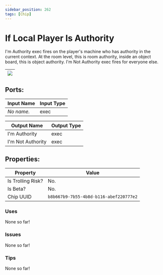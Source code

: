 ```yaml
---
sidebar_position: 262
tags: [Chip]
---
```


# If Local Player Is Authority


I'm Authority exec fires on the player's machine who has authority in the current context. At the room level, this is room authority, inside an object board, this is object authority. I'm Not Authority exec fires for everyone else.

| ![](https://images-ext-2.discordapp.net/external/MPmIaQzlEPmgGWlgi-WxBBXt0Bjv_zWPkg1y1f_sy3s/https/www.recroomcircuits.com/image/circuit/absolute-value?width=206&height=108) |
|-----|

## Ports:

| Input Name | Input Type |
|-----------|-----------|
| *No name.* | exec |

| Output Name | Output Type |
|-----------|-----------|
| I'm Authority | exec |
| I'm Not Authority | exec |

## Properties:

| Property  | Value |
|-------------------|-----------|
| Is Trolling Risk? | No. |
| Is Beta? | No. |
| Chip UUID | `b8b667b9-7b55-4b8d-b116-abef220777e2` |

### Uses
None so far!

### Issues
None so far!

### Tips
None so far!
